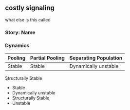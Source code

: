 
## costly signaling <!-- Population Dynamics -->

what else is this called

::: {.callout-note}
### Story: Name <!-- Population Dynamics -->
:::


### Dynamics 


|Pooling| Partial Pooling| Separating Population|
|---|---|---|
|Stable| Stable| Dynamically unstable|


Structurally Stable

- Stable
- Dynamically unstable
- Structurally Stable
- Unstable